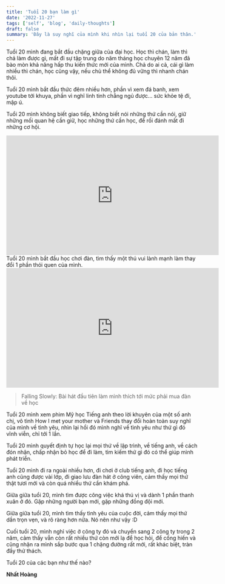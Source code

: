```yaml
---
title: 'Tuổi 20 bạn làm gì'
date: '2022-11-27'
tags: ['self', 'blog', 'daily-thoughts']
draft: false
summary: 'Đây là suy nghĩ của mình khi nhìn lại tuổi 20 của bản thân.'
---
```


Tuổi 20 mình đang bắt đầu chặng giữa của đại học. Học thì chán, làm thì chả làm được gì, mất đi sự tập trung do năm tháng học chuyên 12 năm đã bào mòn khả năng hấp thu kiến thức mới của mình. Chả do ai cả, cái gì làm nhiều thì chán, học cũng vậy, nếu chủ thể không đủ vững thì nhanh chán thôi.

Tuổi 20 mình bắt đầu thức đêm nhiều hơn, phần vì xem đá banh, xem youtube tới khuya, phần vì nghĩ linh tinh chẳng ngủ được… sức khỏe tệ đi, mập ú.

Tuổi 20 mình không biết giao tiếp, không biết nói những thứ cần nói, giữ những mối quan hệ cần giữ, học những thứ cần học, để rồi đánh mất đi những cơ hội.

<iframe
  width="560"
  height="315"
  src="https://www.youtube.com/embed/kdVeYgGtO3Q"
  title="YouTube video player"
  frameborder="0"
  allow="accelerometer; autoplay; clipboard-write; encrypted-media; gyroscope; picture-in-picture"
  allowfullscreen
></iframe>
Tuổi 20 mình bắt đầu học chơi đàn, tìm thấy một thú vui lành mạnh làm thay đổi 1 phần thói quen của
mình.
<iframe
  width="560"
  height="315"
  src="https://www.youtube.com/embed/k8mtXwtapX4"
  title="YouTube video player"
  frameborder="0"
  allow="accelerometer; autoplay; clipboard-write; encrypted-media; gyroscope; picture-in-picture"
  allowfullscreen
></iframe>

> Falling Slowly: Bài hát đầu tiên làm mình thích tới mức phải mua đàn về học

Tuổi 20 mình xem phim Mỹ học Tiếng anh theo lời khuyên của một số anh chị, vô tình How I met your mother
và Friends thay đổi hoàn toàn suy nghĩ của mình về tình yêu, nhìn lại hồi đó mình nghĩ về tình yêu như
thứ gì đó vĩnh viễn, chỉ tới 1 lần.

Tuổi 20 mình quyết định tự học lại mọi thứ về lập trình, về tiếng anh, về cách đón nhận, chấp nhận bỏ học để đi làm, tìm kiếm thứ gì đó có thể giúp mình phát triển.

Tuổi 20 mình đi ra ngoài nhiều hơn, đi chơi ở club tiếng anh, đi học tiếng anh cũng được vài lớp, đi giao lưu đàn hát ở công viên, cảm thấy mọi thứ thật tươi mới và còn quá nhiều thứ cần khám phá.

Giữa giữa tuổi 20, mình tìm được công việc khá thú vị và dành 1 phần thanh xuân ở đó. Gặp những người bạn mới, gặp những đồng đội mới.

Giữa giữa tuổi 20, mình tìm thấy tình yêu của cuộc đời, cảm thấy mọi thứ dần trọn vẹn, và rõ ràng hơn nữa. Nó nên như vậy :D

Cuối tuổi 20, mình nghỉ việc ở công ty đó và chuyển sang 2 công ty trong 2 năm, cảm thấy vẫn còn rất nhiều thứ còn mới lạ để học hỏi, để cống hiến và cũng nhận ra mình sắp bước qua 1 chặng đường rất mới, rất khác biệt, tràn đầy thử thách.

Tuổi 20 của các bạn như thế nào?

**Nhất Hoàng**
